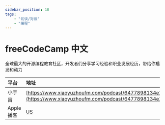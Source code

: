 ---
sidebar_position: 10
tags:
    - "访谈/对谈"
    - "编程"
---

# freeCodeCamp 中文

全球最大的开源编程教育社区，开发者们分享学习经验和职业发展经历，带给你启发和动力

| 平台 | 地址 |
|:--|:----|
| 小宇宙 | [https://www.xiaoyuzhoufm.com/podcast/6477898134e107cb1e139b95](https://www.xiaoyuzhoufm.com/podcast/6477898134e107cb1e139b95) |
| Apple 播客 | [US](https://podcasts.apple.com/us/podcast/freecodecamp-%E4%B8%AD%E6%96%87%E6%92%AD%E5%AE%A2/id1701440575) |
